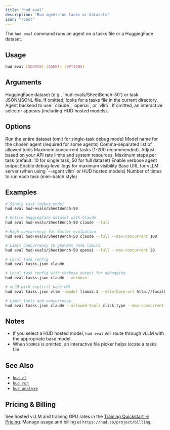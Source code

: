 ```yaml
---
title: "hud eval"
description: "Run agents on tasks or datasets"
icon: "robot"
---
```


The `hud eval` command runs an agent on a tasks file or a HuggingFace dataset.

## Usage

```bash
hud eval [SOURCE] [AGENT] [OPTIONS]
```

## Arguments

<ParamField path="source" type="string">
  HuggingFace dataset (e.g., `hud-evals/SheetBench-50`) or task JSON/JSONL file. If omitted, looks for a tasks file in the current directory.
</ParamField>

<ParamField path="agent" type="string">
  Agent backend to use: `claude`, `openai`, or `vllm`. If omitted, an interactive selector appears (including HUD hosted models).
</ParamField>

## Options

<ParamField path="--full" type="boolean" default="false">
  Run the entire dataset (omit for single-task debug mode)
</ParamField>

<ParamField path="--model" type="string">
  Model name for the chosen agent (required for some agents)
</ParamField>

<ParamField path="--allowed-tools" type="string">
  Comma-separated list of allowed tools
</ParamField>

<ParamField path="--max-concurrent" type="integer" default="50">
  Maximum concurrent tasks (1-200 recommended). Adjust based on your API rate limits and system resources.
</ParamField>

<ParamField path="--max-steps" type="integer" default="30">
  Maximum steps per task (default: 10 for single task, 50 for full dataset)
</ParamField>

<ParamField path="--verbose" type="boolean" default="false">
  Enable verbose agent output
</ParamField>

<ParamField path="--very-verbose" type="boolean" default="false">
  Enable debug-level logs for maximum visibility
</ParamField>

<ParamField path="--vllm-base-url" type="string">
  Base URL for vLLM server (when using `--agent vllm` or HUD hosted models)
</ParamField>

<ParamField path="--group-size" type="integer" default="1">
  Number of times to run each task (mini-batch style)
</ParamField>

## Examples

```bash
# Single task (debug mode)
hud eval hud-evals/SheetBench-50

# Entire huggingface dataset with Claude
hud eval hud-evals/SheetBench-50 claude --full

# High concurrency for faster evaluation
hud eval hud-evals/SheetBench-50 claude --full --max-concurrent 100

# Limit concurrency to prevent rate limits
hud eval hud-evals/SheetBench-50 openai --full --max-concurrent 20

# Local task config
hud eval tasks.json claude

# Local task config with verbose output for debugging
hud eval tasks.json claude --verbose

# vLLM with explicit base URL
hud eval tasks.json vllm --model llama3.1 --vllm-base-url http://localhost:8000

# Limit tools and concurrency
hud eval tasks.json claude --allowed-tools click,type --max-concurrent 10
```

## Notes

- If you select a HUD hosted model, `hud eval` will route through vLLM with the appropriate base model.
- When `SOURCE` is omitted, an interactive file picker helps locate a tasks file.

## See Also

- [`hud rl`](/reference/cli/rl)
- [`hud run`](/reference/cli/run)
- [`hud analyze`](/reference/cli/analyze)

## Pricing & Billing

See hosted vLLM and training GPU rates in the [Training Quickstart → Pricing](/train-agents/quickstart#pricing). Manage usage and billing at `https://hud.so/project/billing`.